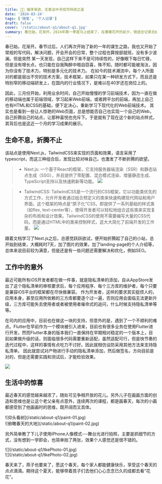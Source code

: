 ```yaml
---
title: 👨‍🎨 循序渐进，无章法中寻找可持续之道
date: '2024-03-24'
tags: ['随笔', '个人记录']
draft: false 
cover: '/static/about-q1/about-q1.jpg'
summary: 春已始，花渐开。2024年第一季度马上结束了，在春暖花开的前夕，很适合记录总结下这段时间的点点滴滴，否则当遗忘成了习惯，生活可能也失去了星星点点的的趣味。
---
```


春已始，花渐开。春节过后，人们再次开始了新的一年的谋生之路，我也又开始了常规的写代码，解决问题，开会开会的日常，整个过程也算按部就班，没有多少波澜。但是突然
某一天发现，自己这样下来不是可持续性的，好像眼下每日忙碌，但是没有增长点，也只能在自我陶醉中暗自窃喜，殊不知，随时都可能被淘汰，因为你没有了技术力，特别是多元化的技术力。
在如今的技术潮流中，每个人所面对的都是层出不穷的技术方案，技术框架，如果只在某一种研发方式下，而且还是特别窄的移动端研发上，在国内的行业情况下，是难以在40岁还在岗位上的。

因此，三月份开始，利用业余时间，自己开始慢慢的学习前端技术，因为一直在做的移动端也属于前端领域，学习起来Web前端，或者跨平台的前端，再加上自己也有HTML和CSS的基础，便下定决心，重新学习下现代化的Web前端技术。
其实也是看到一些让人惊艳的Web页面，总是想能否自己也实现一个自己的Web，自己折腾自己的站点，让那种喜悦也充斥下。于是就有了现在这个新的站点样式，其背后也是这近一个月的学习成果的展示。

## 生命不息，折腾不止

该站点是使用Next.js，TailwindCSS来实现的页面和效果，语言采用了typescript，而这三种组合后，发现比较对味自己，也激发了不断折腾的欲望。

> * Next.js: 一个基于React的框架，它支持服务器端渲染（SSR）和静态站点生成（SSG），并且提供了零配置、混合模式渲染、增量静态生成、TypeScript支持以及快速刷新等功能。
> ![](/static/about-q1/nextjs.png)

> * TailwindCSS: TailwindCSS是一个流行的CSS框架，它以功能类优先的方式工作，允许开发者通过组合预定义的类来快速构建现代网站和用户界面。这个框架的特点是“原子化”CSS，即提供了一系列基础的样式类（如flex, text-center等），使得开发者可以轻松地组合这些类来实现复杂的布局和设计效果。TailwindCSS的使用不需要编写大量的CSS代码，而是通过HTML中的类来控制样式，这大大简化了前端开发的工作量。
> ![](/static/about-q1/tailwindcss.png)

跟着文档学习了Next.js之后，总感觉跃跃欲试，便开始折腾起了自己的小站，总开始到结束，大概耗时7天，加了图片的效果，加了landing-page的个人介绍等，总体来说目前较为满意，但是还是有一些问题还需要解决和优化，例如SEO。

## 工作中的意外

最近可能所有iOS开发者都在做一件事，就是隐私清单的添加，自从AppStore发出了这个隐私清单的审核要求后，每个应用程序、每个三方库的维护者，每个只要是兼容iOS平台的框架都在尽快做兼容。
作为开发者，这样的要求其实挺烦人的，应用本身，甚至应用所依赖的三方库都要逐个过一遍，否则应用会面临无法更新升级，三方库可能失去使用者或者被使用者催命式的追问，什么时候支持隐私清单等等。

在司内的应用中，目前也在做这一块的支持，但意外的是，遇到了一个不顺利的难点。Flutter在早前作为一个模块被引入进来，目前也有很多业务在使用Flutter进行开发，然而Flutter本身的版本我们一直保持在早期相对稳定的一个版本上，目前如果做升级的话，则面临很多代码需要重新适配，虽然适配可行，但是快节奏的迭代过程中，这样的事情有点吃力不讨好。因此就相仿设防采用其他方法来支持隐私清单。
因此就尝试对产物进行手动的隐私清单添加，然后做签名，方向目前是对的，但是还需要实践和测试后，才能检验效果。

![](/static/about-q1/privicyinfo.png)

## 生活中的惊喜

最近春天的感觉越来越浓了，随处可见争相开放的花儿。另外儿子在画画方面的创造和思维也是让这个老父亲有点意外，连续两次的课程，都是画春天，每次的小画都感受到了他画画时的思维，既开阔而又具体。

<div className="-mx-2 flex flex-wrap overflow-hidden xl:-mx-2">
  <div className="my-1 w-full object-cover max-h-96 overflow-hidden px-2 xl:my-1 xl:w-1/2 xl:px-2 hover:scale-105 transition-all duration-500 cursor-pointer">
    ![仰头看树](/static/about-q1/paint-01.jpg)
  </div>
  <div className="my-1 w-full object-cover max-h-96 overflow-hidden px-2 xl:my-1 xl:w-1/2 xl:px-2 hover:scale-105 transition-all duration-500 cursor-pointer">
    ![俯瞰春天的大地](/static/about-q1/paint-02.jpg)
  </div>
</div>

另外简单教了下儿子使用iPhone人像模式---舞台光进行拍照，主要是抓细节的方式，没有想到一学即会，也简单拍了两张，效果个人感觉还是很不错的。

<div className="-mx-2 flex flex-wrap overflow-hidden xl:-mx-2">
  <div className="my-1 w-full object-cover max-h-96 overflow-hidden px-2 xl:my-1 xl:w-1/2 xl:px-2 hover:scale-105 transition-all duration-500 cursor-pointer">
    ![](/static/about-q1/tkePhoto-01.jpg)
  </div>
  <div className="my-1 w-full object-cover max-h-96 overflow-hidden px-2 xl:my-1 xl:w-1/2 xl:px-2 hover:scale-105 transition-all duration-500 cursor-pointer">
    ![](/static/about-q1/tkePhoto-02.jpg)
  </div>
</div>

春天来了，燕子也要来了，愿这个春天，每个家人都能健康快乐，享受这个春天的点点滴滴。期待这个夏天，能够带着孩子们去他们心心念念已久的成都去看“花花”。